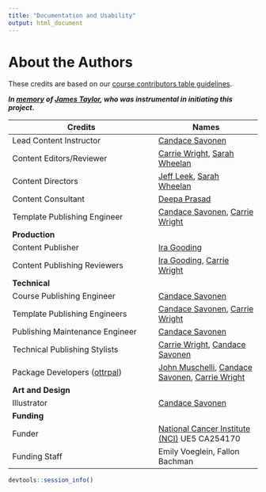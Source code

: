 ```yaml
---
title: "Documentation and Usability"
output: html_document
---
```


# About the Authors {-}

These credits are based on our [course contributors table guidelines](https://github.com/jhudsl/OTTR_Template/wiki/How-to-give-credits).  



***In [memory](https://galaxyproject.org/jxtx/) of [James Taylor](https://genomebiology.biomedcentral.com/articles/10.1186/s13059-020-02016-0), who was instrumental in initiating this project.***


|Credits|Names|
|-------|-----|
|Lead Content Instructor|[Candace Savonen](https://www.cansavvy.com/)|
|Content Editors/Reviewer|[Carrie Wright](https://carriewright11.github.io/), [Sarah Wheelan](https://www.hopkinsmedicine.org/profiles/details/sarah-wheelan)|
|Content Directors|[Jeff Leek](https://jtleek.com/), [Sarah Wheelan](https://www.hopkinsmedicine.org/profiles/details/sarah-wheelan)|
|Content Consultant|[Deepa Prasad](https://www.linkedin.com/in/dvprasad991)|
|Template Publishing Engineer|[Candace Savonen](https://www.cansavvy.com/), [Carrie Wright](https://carriewright11.github.io/)|
|**Production**||
|Content Publisher|[Ira Gooding](https://publichealth.jhu.edu/faculty/4130/ira-gooding)|
|Content Publishing Reviewers|[Ira Gooding](https://publichealth.jhu.edu/faculty/4130/ira-gooding), [Carrie Wright](https://carriewright11.github.io/)|
|**Technical**||
|Course Publishing Engineer|[Candace Savonen](https://www.cansavvy.com/)|
|Template Publishing Engineers|[Candace Savonen](https://www.cansavvy.com/), [Carrie Wright](https://carriewright11.github.io/)|
|Publishing Maintenance Engineer|[Candace Savonen](https://www.cansavvy.com/)|
|Technical Publishing Stylists|[Carrie Wright](https://carriewright11.github.io/), [Candace Savonen](https://www.cansavvy.com/)|
|Package Developers ([ottrpal](https://github.com/jhudsl/ottrpal))|[John Muschelli](https://johnmuschelli.com/), [Candace Savonen](https://www.cansavvy.com/), [Carrie Wright](https://carriewright11.github.io/)|
|**Art and Design**||
|Illustrator|[Candace Savonen](https://www.cansavvy.com/)|
|**Funding**||
|Funder|[National Cancer Institute (NCI)](https://www.cancer.gov/) UE5 CA254170|
|Funding Staff| Emily Voeglein, Fallon Bachman|



```r
devtools::session_info()
```
